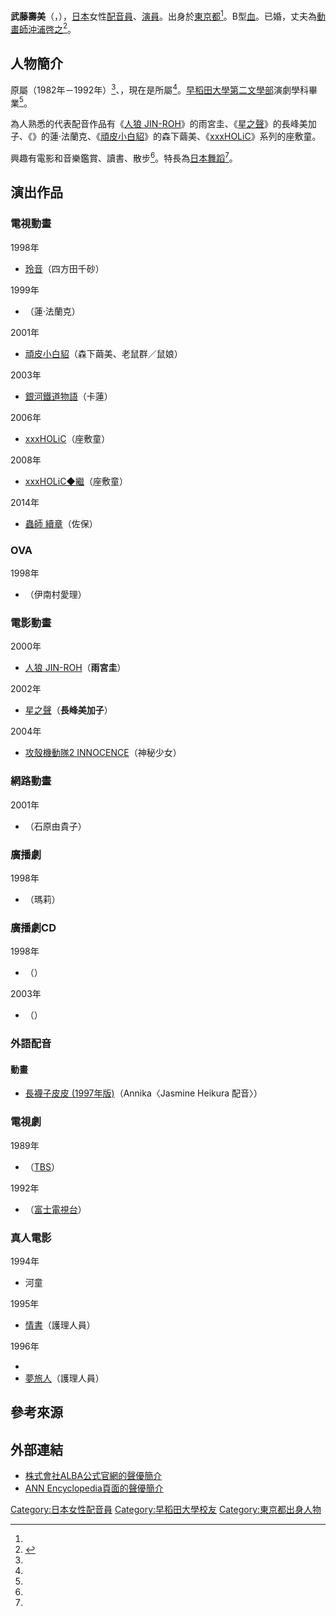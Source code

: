 {{multiple issues|
{{Notability Unreferenced|time=2016-11-06T17:26:48+00:00}}
{{refimprove|time=2016-11-06T17:26:48+00:00}}
{{primarysources|time=2016-11-06T17:26:48+00:00}}
}}
{{noteTA|G1=Anime}}
{{配音員
|姓名= 武藤壽美
|圖片= 
|尺寸= 
|替代= 
|簡介= 
|本名= 
|外文名= 武藤 寿美
|外文= ja
|羅馬拼音= 
|英文名= 
|暱稱= 
|藝名= 
|國籍= 
|籍貫= 
|出生地= 
|出身地= {{JPN}}[[東京都|東京都]]
|死歿地= 
|出生名= 
|生年= 1971
|生月= 5
|生日= 28
|歿年= 
|歿月= 
|歿日= 
|血型= B型
|配演語言= 
|教育程度= 
|母校= 
|所屬= {{link-ja|ALBA (演藝事務所)|ALBA (芸能プロダクション)|株式會社ALBA}}
|宗教信仰= 
|配偶= [[沖浦啓之|沖浦啓之]]
|活躍年代= 
|出道作= 
|代表作= 長峰美加子（[[星之聲|星之聲]]）<br />雨宮圭（[[人狼_JIN-ROH|人狼 JIN-ROH]]）<br />四方田千砂（[[玲音|玲音]]）<br />蓮·法蘭克（{{link-ja|魔裝機神賽巴斯達 (電視動畫)|魔装機神サイバスター (テレビアニメ)|魔裝機神賽巴斯達}}）<br />森下繭美（[[頑皮小白貂|頑皮小白貂]]）<br />座敷童（[[×××HOLiC|xxxHOLiC]]系列）
|網站= 
|其他= 
|module= {{japanese|embed=yes|武藤 寿美|むとう すみ|Mutō Sumi}}
}}
'''武藤壽美'''（{{lang-ja|武藤 寿美}}，{{bd|1971年|5月18日<ref name="alba-pro">{{Cite web|author=|date=|work=|url=http://www.alba-na.co.jp/W_Muto_Sumi.html|title=株式會社ALBA公式官網的聲優簡介|publisher={{link-ja|ALBA (演藝事務所)|ALBA (芸能プロダクション)|株式會社ALBA}}|accessdate=2016-11-06|language=ja|archive-date=2018-12-09|archive-url=https://web.archive.org/web/20181209091238/http://www.alba-na.co.jp/W_Muto_Sumi.html|dead-url=no}}</ref>||}}），[[日本|日本]]女性[[配音員|配音員]]、[[演員|演員]]。出身於[[東京都|東京都]]<ref name="alba-pro" />。B型[[血型|血]]。已婚，丈夫為[[動畫師|動畫師]][[沖浦啓之|沖浦啓之]]<ref>{{Cite web|author=小原篤|date=2011-06-27|url=http://www.asahi.com/showbiz/column/animagedon/TKY201106260068.html|script-title=ja:オトコはオオカミなのよ～|publisher=[[朝日新聞|朝日新聞]]|accessdate=2016-11-06|language=ja|archive-date=2019-11-26|archive-url=https://web.archive.org/web/20191126072843/http://www.asahi.com/showbiz/column/animagedon/TKY201106260068.html|dead-url=no}}</ref>。

== 人物簡介 ==
原屬{{link-ja|劇團若草|劇団若草}}（1982年－1992年）<ref name="alba-pro" />、{{link-ja|Liberta|リベルタ}}，現在是{{link-ja|ALBA (演藝事務所)|ALBA (芸能プロダクション)|株式會社ALBA}}所屬<ref name="alba-pro" />。[[早稻田大學|早稻田大學第二文學部]]演劇學科畢業<ref name="alba-pro" />。

為人熟悉的代表配音作品有《[[人狼_JIN-ROH|人狼 JIN-ROH]]》的雨宮圭、《[[星之聲|星之聲]]》的長峰美加子、《{{link-ja|魔裝機神賽巴斯達 (電視動畫)|魔装機神サイバスター (テレビアニメ)|魔裝機神賽巴斯達}}》的蓮·法蘭克、《[[頑皮小白貂|頑皮小白貂]]》的森下繭美、《[[×××HOLiC|xxxHOLiC]]》系列的座敷童。

興趣有電影和音樂鑑賞、讀書、散步<ref name="alba-pro" />。特長為[[日本舞|日本舞蹈]]<ref name="alba-pro" />。

== 演出作品 ==
=== 電視動畫 ===
; 1998年
* [[玲音|玲音]]（四方田千砂）
; 1999年
* {{link-ja|魔裝機神賽巴斯達 (電視動畫)|魔装機神サイバスター (テレビアニメ)|魔裝機神賽巴斯達}}（蓮·法蘭克）
; 2001年
* [[頑皮小白貂|頑皮小白貂]]（森下繭美、老鼠群／鼠娘）
; 2003年
* [[銀河鐵道物語|銀河鐵道物語]]（卡蓮）
; 2006年
* [[×××HOLiC|xxxHOLiC]]（座敷童）
; 2008年
* [[×××HOLiC|xxxHOLiC◆繼]]（座敷童）
; 2014年
* [[蟲師|蟲師 續章]]（佐保）

=== OVA ===
; 1998年
* {{link-ja|超機動傳說Dinagiga|超機動伝説ダイナギガ}}（伊南村愛理）

=== 電影動畫 ===
; 2000年
* [[人狼_JIN-ROH|人狼 JIN-ROH]]（'''雨宮圭'''）
; 2002年
* [[星之聲|星之聲]]（'''長峰美加子'''）
; 2004年
* [[攻殼機動隊2_INNOCENCE|攻殼機動隊2 INNOCENCE]]（神秘少女）

=== 網路動畫 ===
; 2001年
* {{link-ja|魔法遊戲|魔法遊戯|魔法遊戯 夢想起飛!! 花丸大冒險}}（石原由貴子）

=== 廣播劇 ===
; 1998年
* {{link-ja|Spirit of Wonder|Spirit of Wonder}}（瑪莉）

=== 廣播劇CD ===
; 1998年
* {{link-ja|戀愛物語|エーベルージュ|德里菲茲魔法學園物語 ～阿貝爾騎士團～}}（{{lang|ja|ユーロス·プロバンス}}）
; 2003年
* {{link-ja|混亂軍團|カオス レギオン}}（{{lang|ja|アーシア·リンスレット}}）

=== 外語配音 ===
==== 動畫 ====
* [[長襪子皮皮|長襪子皮皮 (1997年版)]]（Annika〈Jasmine Heikura 配音〉）

=== 電視劇 ===
; 1989年
* {{link-ja|高校塗鴉|はいすくーる落書}}（[[TBS電視台|TBS]]）
; 1992年
* {{link-ja|白襯衫女|白いシャツの女}}（[[富士電視台|富士電視台]]）

=== 真人電影 ===
; 1994年
* 河童
; 1995年
* [[情書_(電影)|情書]]（護理人員）
; 1996年
* {{link-ja|常盤莊的青春|トキワ荘の青春}}
* [[夢旅人|夢旅人]]（護理人員）

== 參考來源 ==
{{reflist}}

== 外部連結 ==
* [http://www.alba-na.co.jp/W_Muto_Sumi.html 株式會社ALBA公式官網的聲優簡介] {{Wayback|url=http://www.alba-na.co.jp/W_Muto_Sumi.html |date=20181209091238 }} {{ja icon}}
* [http://www.animenewsnetwork.com/encyclopedia/people.php?id=1605 ANN Encyclopedia頁面的聲優簡介] {{Wayback|url=http://www.animenewsnetwork.com/encyclopedia/people.php?id=1605 |date=20210127074358 }} {{en icon}}

{{DEFAULTSORT:Mutō Sumi}}
[[Category:日本女性配音員|Category:日本女性配音員]]
[[Category:早稻田大學校友|Category:早稻田大學校友]]
[[Category:東京都出身人物|Category:東京都出身人物]]